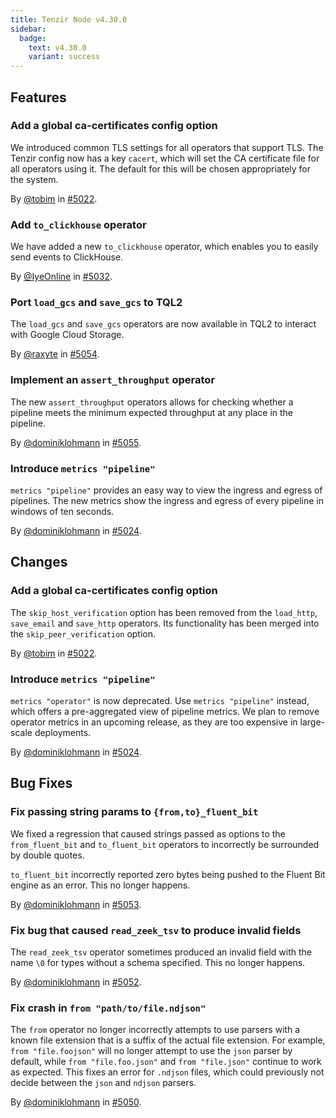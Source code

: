 ```yaml
---
title: Tenzir Node v4.30.0
sidebar:
  badge:
    text: v4.30.0
    variant: success
---
```


## Features

### Add a global ca-certificates config option

We introduced common TLS settings for all operators that support TLS. The Tenzir
config now has a key `cacert`, which will set the CA certificate file for all
operators using it. The default for this will be chosen appropriately for the
system.

By [@tobim](https://github.com/tobim) in [#5022](https://github.com/tenzir/tenzir/pull/5022).

### Add `to_clickhouse` operator

We have added a new `to_clickhouse` operator, which enables you to easily send
events to ClickHouse.

By [@IyeOnline](https://github.com/IyeOnline) in [#5032](https://github.com/tenzir/tenzir/pull/5032).

### Port `load_gcs` and `save_gcs` to TQL2

The `load_gcs` and `save_gcs` operators are now available in TQL2 to interact
with Google Cloud Storage.

By [@raxyte](https://github.com/raxyte) in [#5054](https://github.com/tenzir/tenzir/pull/5054).

### Implement an `assert_throughput` operator

The new `assert_throughput` operators allows for checking whether a pipeline
meets the minimum expected throughput at any place in the pipeline.

By [@dominiklohmann](https://github.com/dominiklohmann) in [#5055](https://github.com/tenzir/tenzir/pull/5055).

### Introduce `metrics "pipeline"`

`metrics "pipeline"` provides an easy way to view the ingress and egress of
pipelines. The new metrics show the ingress and egress of every pipeline in
windows of ten seconds.

By [@dominiklohmann](https://github.com/dominiklohmann) in [#5024](https://github.com/tenzir/tenzir/pull/5024).

## Changes

### Add a global ca-certificates config option

The `skip_host_verification` option has been removed from the `load_http`,
`save_email` and `save_http` operators. Its functionality has been merged into
the `skip_peer_verification` option.

By [@tobim](https://github.com/tobim) in [#5022](https://github.com/tenzir/tenzir/pull/5022).

### Introduce `metrics "pipeline"`

`metrics "operator"` is now deprecated. Use `metrics "pipeline"` instead, which
offers a pre-aggregated view of pipeline metrics. We plan to remove operator
metrics in an upcoming release, as they are too expensive in large-scale
deployments.

By [@dominiklohmann](https://github.com/dominiklohmann) in [#5024](https://github.com/tenzir/tenzir/pull/5024).

## Bug Fixes

### Fix passing string params to `{from,to}_fluent_bit`

We fixed a regression that caused strings passed as options to the
`from_fluent_bit` and `to_fluent_bit` operators to incorrectly be surrounded by
double quotes.

`to_fluent_bit` incorrectly reported zero bytes being pushed to the Fluent Bit
engine as an error. This no longer happens.

By [@dominiklohmann](https://github.com/dominiklohmann) in [#5053](https://github.com/tenzir/tenzir/pull/5053).

### Fix bug that caused `read_zeek_tsv` to produce invalid fields

The `read_zeek_tsv` operator sometimes produced an invalid field with the name
`\0` for types without a schema specified. This no longer happens.

By [@dominiklohmann](https://github.com/dominiklohmann) in [#5052](https://github.com/tenzir/tenzir/pull/5052).

### Fix crash in `from "path/to/file.ndjson"`

The `from` operator no longer incorrectly attempts to use parsers with a known
file extension that is a suffix of the actual file extension. For example, `from
"file.foojson"` will no longer attempt to use the `json` parser by default,
while `from "file.foo.json"` and `from "file.json"` continue to work as
expected. This fixes an error for `.ndjson` files, which could previously not
decide between the `json` and `ndjson` parsers.

By [@dominiklohmann](https://github.com/dominiklohmann) in [#5050](https://github.com/tenzir/tenzir/pull/5050).

